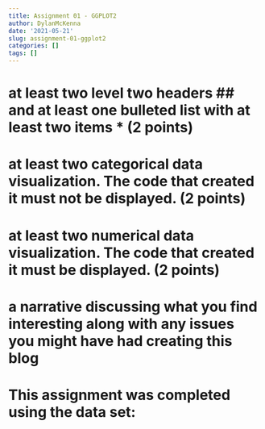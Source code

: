 ```yaml
---
title: Assignment 01 - GGPLOT2
author: DylanMcKenna
date: '2021-05-21'
slug: assignment-01-ggplot2
categories: []
tags: []
---
```


# at least two level two headers ## and at least one bulleted list with at least two items * (2 points)
# at least two categorical data visualization. The code that created it must not be displayed. (2 points)
# at least two numerical data visualization. The code that created it must be displayed. (2 points)
# a narrative discussing what you find interesting along with any issues you might have had creating this blog


#  This assignment was completed using the data set: 

